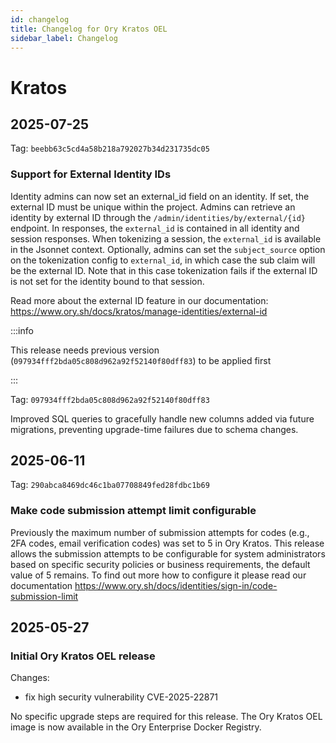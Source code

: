 ```yaml
---
id: changelog
title: Changelog for Ory Kratos OEL
sidebar_label: Changelog
---
```



# Kratos

<ListChangelogs dir="kratos" />

## 2025-07-25

Tag: `beebb63c5cd4a58b218a792027b34d231735dc05`

### Support for External Identity IDs

Identity admins can now set an external_id field on an identity. If set, the external ID must be unique within the project. Admins
can retrieve an identity by external ID through the `/admin/identities/by/external/{id}` endpoint. In responses, the `external_id`
is contained in all identity and session responses. When tokenizing a session, the `external_id` is available in the Jsonnet
context. Optionally, admins can set the `subject_source` option on the tokenization config to `external_id`, in which case the sub
claim will be the external ID. Note that in this case tokenization fails if the external ID is not set for the identity bound to
that session.

Read more about the external ID feature in our documentation: https://www.ory.sh/docs/kratos/manage-identities/external-id

:::info

This release needs previous version (`097934fff2bda05c808d962a92f52140f80dff83`) to be applied first

:::

Tag: `097934fff2bda05c808d962a92f52140f80dff83`

Improved SQL queries to gracefully handle new columns added via future migrations, preventing upgrade-time failures due to schema
changes.

## 2025-06-11

Tag: `290abca8469dc46c1ba07708849fed28fdbc1b69`

### Make code submission attempt limit configurable

Previously the maximum number of submission attempts for codes (e.g., 2FA codes, email verification codes) was set to 5 in Ory
Kratos. This release allows the submission attempts to be configurable for system administrators based on specific security
policies or business requirements, the default value of 5 remains. To find out more how to configure it please read our
documentation https://www.ory.sh/docs/identities/sign-in/code-submission-limit

## 2025-05-27

### Initial Ory Kratos OEL release

Changes:

- fix high security vulnerability CVE-2025-22871

No specific upgrade steps are required for this release. The Ory Kratos OEL image is now available in the Ory Enterprise Docker
Registry.
